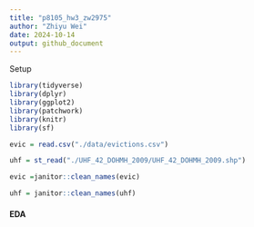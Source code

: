 ```yaml
---
title: "p8105_hw3_zw2975"
author: "Zhiyu Wei"
date: 2024-10-14
output: github_document
---
```


Setup

```r
library(tidyverse)
library(dplyr)
library(ggplot2)
library(patchwork)
library(knitr)
library(sf)
```


```r
evic = read.csv("./data/evictions.csv")

uhf = st_read("./UHF_42_DOHMH_2009/UHF_42_DOHMH_2009.shp")
```

```r
evic =janitor::clean_names(evic)

uhf = janitor::clean_names(uhf)
```

#### EDA

```r

```

